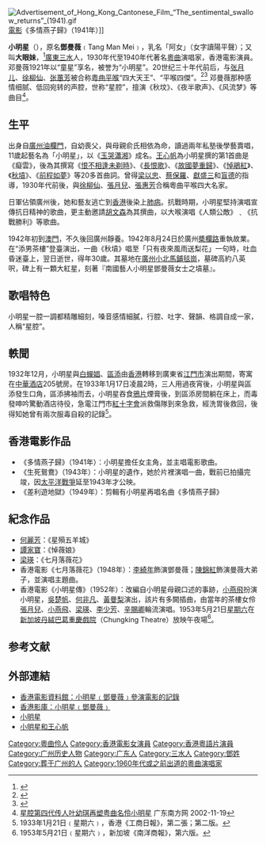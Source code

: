 [[File:Advertisement_of_Hong_Kong_Cantonese_Film_“The_sentimental_swallow_returns”_(1941).gif|thumb]][[電影|電影]]《多情燕子歸》（1941年）]]

'''小明星'''（{{bd|1912年||1942年|8月25日|catIdx=X小}}），原名'''鄧曼薇'''﹙Tang Man Mei﹚，乳名「阿女」（女字讀陽平聲）；又叫'''大眼妹'''，<ref>{{Cite web |url=http://www.ycwb.com/big5/ycwb/2007-09/16/content_1619681.htm |title=粵海遺珠：廣陵絕響小明星 |access-date=2008-01-12 |archive-url=https://web.archive.org/web/20080708003202/http://www.ycwb.com/big5/ycwb/2007-09/16/content_1619681.htm |archive-date=2008-07-08 |dead-url=yes }}</ref>[[廣東省_(中華民國)|廣東]][[三水縣_(廣東)|三水]]人，1930年代至1940年代著名[[粵曲|粵曲]]演唱家，香港電影演員。邓曼薇1921年以“童星”享名，被誉为“小明星”。20世纪三十年代前后，与[[张月儿|张月儿]]、[[徐柳仙|徐柳仙]]、[[张蕙芳|张蕙芳]]被合称[[粤曲|粤曲]][[平喉|平喉]]“四大天王”、“平喉四傑”。<ref>{{cite news |title=「玉想瓊思話女伶－香江歌壇憶往」展覽　中央圖書館展示珍貴文獻（附圖） |url=https://www.info.gov.hk/gia/general/201112/06/P201112060151.htm |accessdate=2022-03-12 |agency=[[政府新聞處|政府新聞處]] |date=2011-12-06 |archive-date=2022-03-12 |archive-url=https://web.archive.org/web/20220312223655/https://www.info.gov.hk/gia/general/201112/06/P201112060151.htm }}</ref><ref>{{cite book |editor=陳守仁 |title=《粵曲的學和唱：王粵生粵曲教程（增訂第四版）》 |date=2020 |location=香港 |publisher=[[商務印書館（香港）有限公司|商務印書館（香港）有限公司]] |isbn=9789620758409}}</ref>{{rp|4-5}} 邓曼薇那种感情细腻、低回宛转的声腔，世称“星腔”，擅演《秋坟》、《夜半歌声》、《风流梦》等曲目<ref name="传">[http://www.southcn.com/news/gdnews/nanyuedadi/200211190501.htm 星腔第四代传人叶幼琪再塑粤曲名伶小明星] {{Wayback|url=http://www.southcn.com/news/gdnews/nanyuedadi/200211190501.htm |date=20170908204417 }} 广东南方网 2002-11-19</ref>。

== 生平 ==
出身自[[廣州市_(中華民國)|廣州]][[油欄門|油欄門]]，自幼喪父，與母親俞氏相依為命，讀過兩年私塾後學藝賣唱，11歲起藝名為「小明星」，以《[[玉哭瀟湘|玉哭瀟湘]]》成名。[[王心帆|王心帆]]為小明星撰的第1首曲是《癡雲》，後為其撰寫《[[恨不相逢未剃時|恨不相逢未剃時]]》、《[[長恨歌|長恨歌]]》、《[[故國夢重歸|故國夢重歸]]》、《[[悼鵑紅|悼鵑紅]]》、《[[秋墳|秋墳]]》、《[[前程如夢|前程如夢]]》等20多首曲詞。曾得[[梁以忠|梁以忠]]、[[蔡保羅|蔡保羅]]、[[獻盛三|獻盛三]]和[[鍾德|盲德]]的指導，1930年代前後，與[[徐柳仙|徐柳仙]]、[[張月兒|張月兒]]、[[張惠芳|張惠芳]]合稱粵曲平喉四大名家。

日軍佔領廣州後，她和藝友逃亡到[[香港|香港]]後染上[[肺病|肺病]]。抗戰時期，小明星堅持演唱宣傳抗日精神的歌曲，更主動邀請[[胡文森|胡文森]]為其撰曲，以大喉演唱《人類公敵》﹑《抗戰勝利》等歌曲。

1942年初到[[澳門|澳門]]，不久後回廣州靜養。1942年8月24日於廣州[[槳欄路|槳欄路]]重執故業。在“添男茶樓”登臺演出，一曲《秋墳》唱至「只有夜來風雨送梨花」一句時，吐血昏迷臺上，翌日逝世，得年30歲。其墓地在[[廣州|廣州]][[小北|小北]][[馬鋪毯崗|馬鋪毯崗]]，墓碑高約八英呎，碑上有一顆大紅星，刻著『南國藝人小明星鄧曼薇女士之墳墓』。

==歌唱特色==
小明星一腔一調都精雕細刻，嗓音感情細膩，行腔、吐字、聲韻、格調自成一家，人稱“星腔”。

==軼聞==
1932年12月，小明星與[[白蟬娼|白蟬娼]]、[[區添|區添]]由[[香港|香港]]轉移到廣東省[[江門市|江門市]]演出期間，寄寓在[[中華酒店|中華酒店]]205號房。在1933年1月17日凌晨2時，三人用過夜宵後，小明星與區添發生口角，區添拂袖而去，小明星吞食[[鴉片|鴉片]]煙膏後，到區添房間躺在床上，而毒發呻吟驚動酒店待役，急電江門市[[紅十字會|紅十字會]]派救傷隊到來急救，經洗胃後救回，後得知她曾有兩次服毒自殺的記錄<ref>1933年1月21日﹙星期六﹚，香港《工商日報》，第二張；第二版。</ref>。

== 香港電影作品 ==
* 《多情燕子歸》（1941年）：小明星擔任女主角，並主唱電影歌曲。
* 《生死鴛鴦》（1943年）：小明星的遺作，她於片裡演唱一曲，戰前已拍攝完竣，因[[太平洋戰爭|太平洋戰爭]]延至1943年才公映。
* 《差利遊地獄》（1949年）：剪輯有小明星再唱名曲《多情燕子歸》

==紀念作品==
* [[何麗芳|何麗芳]]：《星殞五羊城》
* [[譚家寶|譚家寶]]：《悼薇娘》
* [[梁瑛|梁瑛]]：《七月落薇花》
* 香港電影《七月落薇花》（1948年）：[[李綺年|李綺年]]飾演鄧曼薇；[[陳錦紅|陳錦紅]]飾演曼薇大弟子，並演唱主題曲。
* 香港電影《小明星傳》（1952年）：改編自小明星母親口述的事跡，[[小燕飛|小燕飛]]扮演小明星，[[吳楚帆|吳楚帆]]、[[何非凡|何非凡]]、[[黃曼梨|黃曼梨]]演出，該片有多闕插曲，由當年的茶樓女伶[[張月兒|張月兒]]、[[小燕飛|小燕飛]]、[[梁瑛|梁瑛]]、[[李少芳|李少芳]]、[[辛賜卿|辛賜卿]]輪流演唱。1953年5月21日[[星期六|星期六]]在[[新加坡|新加坡]][[丹絨巴葛|丹絨巴葛]][[重慶戲院|重慶戲院]]（Chungking Theatre）放映午夜場<ref>1953年5月21日﹙星期六﹚，新加坡《南洋商報》，第六版。</ref>。

== 参考文献 ==
<div class="references-small">
<references />
</div>

== 外部連結 ==
* [http://ipac.hkfa.lcsd.gov.hk/ipac20/ipac.jsp?session=W296D943D8445.330&profile=hkfa&uri=link=3100036@!10587@!3100024@!3100036&aspect=basic_search&menu=search&ri=1&source=192.168.110.61@!horizon&term=%E5%B0%8F%E6%98%8E%E6%98%9F%2C+1913-1942%2C&index=NAMEBRP 香港電影資料館：小明星﹙鄧曼薇﹚參演電影的記錄]{{Dead link|date=2018年5月 |bot=InternetArchiveBot |fix-attempted=no }}
* [http://hkmdb.com/db/people/view.mhtml?id=1233&display_set=big5 香港影庫：小明星﹙鄧曼薇﹚] {{Wayback|url=http://hkmdb.com/db/people/view.mhtml?id=1233&display_set=big5 |date=20201110074242 }}
* [https://web.archive.org/web/20011215011734/http://members.aol.com/canopera/artist.htm#siums 小明星]
* [https://web.archive.org/web/20081004222957/http://www.gz.gov.cn/vfs/content/newcontent.jsp?contentId=299304&catId=4693 小明星和王心帆]

[[Category:粵曲伶人|Category:粵曲伶人]]
[[Category:香港電影女演員|Category:香港電影女演員]]
[[Category:香港粵語片演員|Category:香港粵語片演員]]
[[Category:广州历史人物|Category:广州历史人物]]
[[Category:广东人|Category:广东人]]
[[Category:三水人|Category:三水人]]
[[Category:鄧姓|Category:鄧姓]]
[[Category:葬于广州的人|Category:葬于广州的人]]
[[Category:1960年代或之前出道的粵曲演唱家|Category:1960年代或之前出道的粵曲演唱家]]
